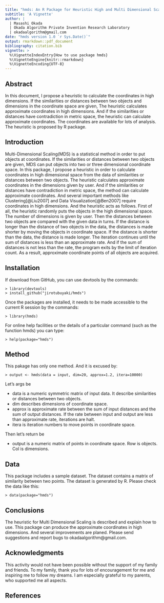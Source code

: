 ```yaml
---
title: "hmds: An R Package for Heuristic High and Multi Dimensional Scaling"
subtitle: 'A Vignette'
author: |
  | Masashi Okada
  | Okada Algorithm Private Invention Research Laboratory
  | okadaalgorithm@gmail.com
date: "hmds version 1.0 `r Sys.Date()`"
output: rmarkdown::pdf_document
bibliography: citation.bib
vignette: >
  %\VignetteIndexEntry{How to use package hmds}
  %\VignetteEngine{knitr::rmarkdown}
  %\VignetteEncoding{UTF-8}
---
```

## Abstract
In this document, I propose a heuristic to calculate the coordinates in high dimensions. If the similarities or distances between two objects and dimensions in the coordinate space are given, The heuristic calculates approximate coordinates in high dimensions. And if the similarities or distances have contradiction in metric space, the heuristic can  calculate approximate coordinates. The coordinates are available for lots of analysis. The heuristic is proposed by R package.

## Introduction
Multi-Dimensional Scaling(MDS) is a statistical method in order to put objects at coordinates. If the similarities or distances between two objects are given, MDS can put objects into two or three dimensional coordinate space. In this package, I propose a heuristic in order to calculate coordinates in high dimensional space from the data of similarities or distances between two objects. The heuristic calculates approximate coordinates in the dimensions given by user. And if the similarities or distances have contradiction in metric space, the method can calculate approximate coordinates. And several important methods like Clustering[@Liu2007] and Data Visualization[@Ben2007] require coordinates in high dimensions. And the heuristic acts as follows. First of all, the heuristic randomly puts the objects in the high dimensional space. The number of dimensions is given by user. Then the distances between two objects are compared with the given data in turns. If the distance is longer than the distance of two objects in the data, the distances is made shorter by moving the objects in coordinate space. If the distance is shorter than the data, the distance is made longer. The iteration continues until the sum of distances is less than an approximate rate. And if the sum of distances is not less than the rate, the program exits by the limit of iteration count. As a result, approximate coordinate points of all objects are acquired.

## Installation
If download from GitHub, you can use devtools by the commands:

```
> library(devtools)
> install_github("jirotubuyaki/hmds")
```

Once the packages are installed, it needs to be made accessible to the current R session by the commands:

```
> library(hmds)
```

For online help facilities or the details of a particular command (such as the function hmds) you can type:

```
> help(package="hmds")
```
## Method
This pakage has only one method. And it is excused by:

```
> output <- hmds(data = input, dim=20, approx=1.2, itera=10000)
```

Let's args be

* data is a numeric symmetric matrix of input data. It describe similarities or distances between two objects.
* dim describes dimensions of coordinate space.
* approx is approximate rate between the sum of input distances and the sum of output distances. If the rate between input and output are less than approximate rate, iterations are halt.
* itera is iteration numbers to move points in coordinate space.

Then let's return be

* output is a numeric matrix of points in coordinate space. Row is objects. Col is dimensions.

## Data
This package includes a sample dataset. The dataset contains a matrix of similarity between two points. The dataset is generated by R. Please check the data like this:

```
> data(package="hmds")
```

## Conclusions
The heuristic for Multi Dimensional Scaling is described and explain how to use. This package can produce the approximate coordinates in high dimensions. And several improvements are planed. Please send suggestions and report bugs to okadaalgorithm@gmail.com.


## Acknowledgments
This activity would not have been possible without the support of my family and friends. To my family, thank you for lots of encouragement for me and inspiring me to follow my dreams. I am especially grateful to my parents, who supported me all aspects.  


## References
